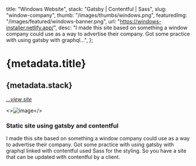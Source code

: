   title: "Windows Website",
  stack: "Gatsby | Contentful | Sass",
  slug: "window-company",
  thumb: "/images/thumbs/windows.png",
  featuredImg: "/images/featured/windows-banner.png",
  url: "https://windows-installer.netlify.app/",
  desc: "I made this site based on something a window company could use as a way to advertise their company. Got some practice with using gatsby with graphql...",
};

# {metadata.title}

## {metadata.stack}

[_...view site_](https://windows-installer.netlify.app)<BackBtn/>

<>![image](/images/featured/windows-banner.png)</>

### Static site using gatsby and contentful

I made this site based on something a window company could use as a way to advertise their company. Got some practice with using gatsby with graphql linked with contentful used Sass for the styling. So you have a site that can be updated with contentful by a client.

